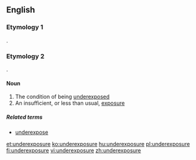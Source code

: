 ==English==

===Etymology 1===
{{prefix|under|exposure}}.

===Etymology 2===
{{prefix|under|exposure}}.

====Noun====
{{en-noun|-}}

# The condition of being [[underexpose]]d
# An insufficient, or less than usual, [[exposure]]

=====Related terms=====
* [[underexpose]]

[[et:underexposure]]
[[ko:underexposure]]
[[hu:underexposure]]
[[pl:underexposure]]
[[fi:underexposure]]
[[vi:underexposure]]
[[zh:underexposure]]